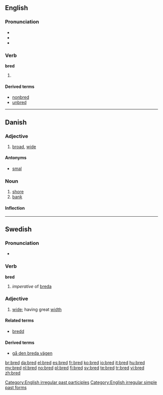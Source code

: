 ==English==

===Pronunciation===
* {{IPA|/brɛd/}}
* {{rhymes|ɛd}}
* {{homophones|bread}}

===Verb===
'''bred'''

# {{past of|breed}}

====Derived terms====
* [[nonbred]]
* [[unbred]]

[[Category:English irregular past participles]]
[[Category:English irregular simple past forms]]

----

==Danish==

===Adjective===
{{infl|da|adjective|neuter|bredt|definite and plural|brede}}

# [[broad]], [[wide]]

====Antonyms====
* [[smal]] {{pos a}}

===Noun===
{{da-noun|stem=bredd|en|er}}

# [[shore]]
# [[bank]]

====Inflection====
{{da-noun-infl|stem=bredd|en|er}}

----

==Swedish==

===Pronunciation===
* {{audio|Sv-bred.ogg|audio}}

===Verb===
'''bred'''

# ''imperative'' of [[breda]]

===Adjective===
{{infl|sv|adjective}}
{{sv-adj-reg|n=brett}}

# [[wide]]; having great [[width]]

====Related terms====
* [[bredd]]

====Derived terms====
* [[gå den breda vägen]]

[[br:bred]]
[[da:bred]]
[[el:bred]]
[[es:bred]]
[[fr:bred]]
[[ko:bred]]
[[io:bred]]
[[it:bred]]
[[hu:bred]]
[[my:bred]]
[[nl:bred]]
[[no:bred]]
[[pl:bred]]
[[fi:bred]]
[[sv:bred]]
[[te:bred]]
[[tr:bred]]
[[vi:bred]]
[[zh:bred]]